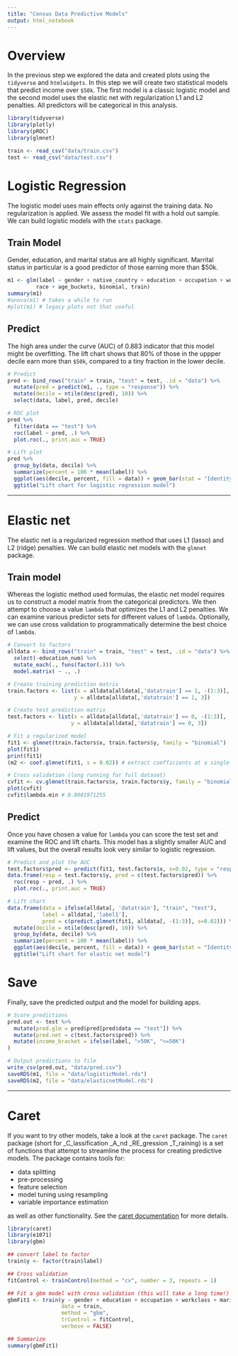 ```yaml
---
title: "Census Data Predictive Models"
output: html_notebook
---
```


# Overview

In the previous step we explored the data and created plots using the `tidyverse` and `htmlwidgets`. In this step we will create two statistical models that predict income over `$50k`. The first model is a classic logistic model and the second model uses the elastic net with regularization L1 and L2 penalties. All predictors will be categorical in this analysis.

```r
library(tidyverse)
library(plotly)
library(pROC)
library(glmnet)

train <- read_csv("data/train.csv")
test <- read_csv("data/test.csv")
```

# Logistic Regression

The logistic model uses main effects only against the training data. No regularization is applied. We assess the model fit with a hold out sample. We can build logistic models with the `stats` package.

## Train Model

Gender, education, and marital status are all highly significant. Marrital status in particular is a good predictor of those earning more than $50k.

```r
m1 <- glm(label ~ gender + native_country + education + occupation + workclass + marital_status +  
         race + age_buckets, binomial, train)
summary(m1)
#anova(m1) # takes a while to run
#plot(m1) # legacy plots not that useful
```

## Predict

The high area under the curve (AUC) of 0.883 indicator that this model might be overfitting. The lift chart shows that 80% of those in the uppper decile earn more than `$50k`, compared to a tiny fraction in the lower decile.

```r
# Predict
pred <- bind_rows("train" = train, "test" = test, .id = "data") %>%
  mutate(pred = predict(m1, ., type = "response")) %>%
  mutate(decile = ntile(desc(pred), 10)) %>%
  select(data, label, pred, decile)

# ROC plot
pred %>%
  filter(data == "test") %>%
  roc(label ~ pred, .) %>%
  plot.roc(., print.auc = TRUE)

# Lift plot
pred %>%
  group_by(data, decile) %>%
  summarize(percent = 100 * mean(label)) %>%
  ggplot(aes(decile, percent, fill = data)) + geom_bar(stat = "Identity", position = "dodge") +
  ggtitle("Lift chart for logistic regression model")
```


***

# Elastic net

The elastic net is a regularized regression method that uses L1 (lasso) and L2 (ridge) penalties. We can build elastic net models with the `glmnet` package.

## Train model

Whereas the logistic method used formulas, the elastic net model requires us to construct a model matrix from the categorical predictors. We then attempt to choose a value `lambda` that optimizes the L1 and L2 penalties. We can examine various predictor sets for different values of `lambda`. Optionally, we can use cross validation to programmatically determine the best choice of `lambda`.

```r
# Convert to factors
alldata <- bind_rows("train" = train, "test" = test, .id = "data") %>%
  select(-education_num) %>%
  mutate_each(., funs(factor(.))) %>%
  model.matrix( ~ ., .)

# Create training prediction matrix
train.factors <- list(x = alldata[alldata[,'datatrain'] == 1, -(1:3)],
                     y = alldata[alldata[,'datatrain'] == 1, 3])

# Create test prediction matrix
test.factors <- list(x = alldata[alldata[,'datatrain'] == 0, -(1:3)],
                    y = alldata[alldata[,'datatrain'] == 0, 3])

# Fit a regularized model
fit1 <- glmnet(train.factors$x, train.factors$y, family = "binomial")
plot(fit1)
print(fit1)
(m2 <- coef.glmnet(fit1, s = 0.02)) # extract coefficients at a single value of lambda
```

```r
# Cross validation (long running for full dataset)
cvfit <- cv.glmnet(train.factors$x, train.factors$y, family = "binomial", type.measure = "class")
plot(cvfit)
cvfit$lambda.min # 0.0001971255
```

## Predict

Once you have chosen a value for `lambda` you can score the test set and examine the ROC and lift charts. This model has a slightly smaller AUC and lift values, but the overall results look very similar to logistic regression.

```r
# Predict and plot the AUC
test.factors$pred <- predict(fit1, test.factors$x, s=0.02, type = "response") # make predictions
data.frame(resp = test.factors$y, pred = c(test.factors$pred)) %>%
  roc(resp ~ pred, .) %>%
  plot.roc(., print.auc = TRUE)

# Lift chart
data.frame(data = ifelse(alldata[, 'datatrain'], "train", "test"),
           label = alldata[,'label1'],
           pred = c(predict.glmnet(fit1, alldata[, -(1:3)], s=0.02))) %>%
  mutate(decile = ntile(desc(pred), 10)) %>%
  group_by(data, decile) %>%
  summarize(percent = 100 * mean(label)) %>%
  ggplot(aes(decile, percent, fill = data)) + geom_bar(stat = "Identity", position = "dodge") +
  ggtitle("Lift chart for elastic net model")
```

# Save

Finally, save the predicted output and the model for building apps.

```r
# Score predictions
pred.out <- test %>%
  mutate(pred.glm = pred$pred[pred$data == "test"]) %>%
  mutate(pred.net = c(test.factors$pred)) %>%
  mutate(income_bracket = ifelse(label, ">50K", "<=50K")
)

# Output predictions to file
write_csv(pred.out, "data/pred.csv")
saveRDS(m1, file = "data/logisticModel.rds")
saveRDS(m2, file = "data/elasticnetModel.rds")
```

***

# Caret

If you want to try other models, take a look at the `caret` package. The `caret` package (short for _C_lassification _A_nd _RE_gression _T_raining) is a set of functions that attempt to streamline the process for creating predictive models. The package contains tools for:

* data splitting
* pre-processing
* feature selection
* model tuning using resampling
* variable importance estimation

as well as other functionality. See the [caret documentation](http://topepo.github.io/caret/index.html) for more details.

```r
library(caret)
library(e1071)
library(gbm)

## convert label to factor
train$y <- factor(train$label)

## Cross validation
fitControl <- trainControl(method = "cv", number = 3, repeats = 1)

## Fit a gbm model with cross validation (this will take a long time!)
gbmFit1 <- train(y ~ gender + education + occupation + workclass + marital_status + age_buckets, 
                 data = train, 
                 method = "gbm", 
                 trControl = fitControl,
                 verbose = FALSE)

## Summarize
summary(gbmFit1)
```


